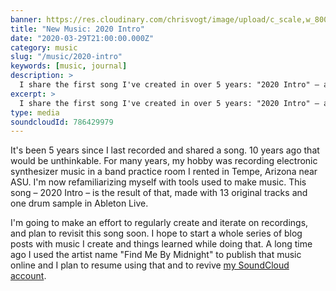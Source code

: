 ```yaml
---
banner: https://res.cloudinary.com/chrisvogt/image/upload/c_scale,w_800/v1585544393/chrisvogt-me/thumbnails/Screen_Shot_2020-03-29_at_9.59.43_PM.png
title: "New Music: 2020 Intro"
date: "2020-03-29T21:00:00.000Z"
category: music
slug: "/music/2020-intro"
keywords: [music, journal]
description: >
  I share the first song I've created in over 5 years: "2020 Intro" – ambient synthesizer music created with Ableton Live.
excerpt: >
  I share the first song I've created in over 5 years: "2020 Intro" – ambient synthesizer music created with Ableton Live.
type: media
soundcloudId: 786429979
---
```


It's been 5 years since I last recorded and shared a song. 10 years ago that would be unthinkable. For many years, my hobby was recording electronic synthesizer music in a band practice room I rented in Tempe, Arizona near ASU. I'm now refamiliarizing myself with tools used to make music. This song – 2020 Intro – is the result of that, made with 13 original tracks and one drum sample in Ableton Live.

I'm going to make an effort to regularly create and iterate on recordings, and plan to revisit this song soon. I hope to start a whole series of blog posts with music I create and things learned while doing that. A long time ago I used the artist name "Find Me By Midnight" to publish that music online and I plan to resume using that and to revive [my SoundCloud account](https://soundcloud.com/findmebymidnight).
